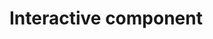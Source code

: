 # Interactive component

<script src="https://d3js.org/d3.v7.js"></script>

<svg id="withaxes" width="600" height="400"></svg>

<script>
  svg = d3.select("svg#withaxes")

  const margin = {top: 20, right: 50, bottom: 30, left: 50}

  const width =  +svg.attr("width") - margin.left - margin.right

  const height = +svg.attr("height") - margin.top - margin.bottom

  const g = svg.append("g").attr("transform", `translate(${margin.left}, ${margin.top})`);

  const parseTime = d3.timeParse("%d-%b-%y");

  xScale = d3.scaleTime().range([0, width]);

  yScale = d3.scaleLinear()
    .domain([20, 80])
    .range([height, 0]);

  const xAxis = d3.axisBottom()
    .scale(xScale)
    .tickFormat(d3.timeFormat("%m-%d"));

  const line = d3.line()
    .x(d => xScale(d.date))
    .y(d => yScale(d.high));

  const data =
    [{"date":"1-Apr-18","high":60},
    {"date":"2-Apr-18","high":43},
    {"date":"3-Apr-18","high":43},
    {"date":"4-Apr-18","high":56},
    {"date":"5-Apr-18","high":45},
    {"date":"6-Apr-18","high":62},
    {"date":"7-Apr-18","high":49}];
    data.forEach(function(d) {
        d.date = parseTime(d.date);
    });

  xScale
    .domain(d3.extent(data, d => d.date));

  g.append("g")
    .attr("transform", `translate(0, ${height})`)
    .call(xAxis);

  g.append("g")
    .call(d3.axisLeft(yScale))

  g.append("path")
    .datum(data)
    .attr("class", "line")
    .attr("fill", "none")
    .attr("stroke", "red")
    .attr("stroke-width", 1.5)
    .attr("d", line);
</script>